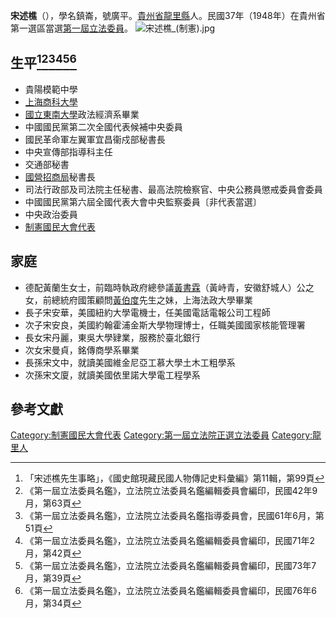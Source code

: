 {{Infobox Officeholder
|姓名=宋述樵
|圖像=File:宋述樵.jpg
|圖像大小=200px
|圖像說明=  
|字    =學名鎮崙
|號    =號廣平
|別名    = 
|出生日期 = 光緒二十六年十二月二十四日〔1901年2月12日〕
|出生地點 = 
|逝世日期 = {{dda|1993|6|4|1901|2|12}}
|逝世地點 = 
|死因    = 
|墓地    = 
|籍貫    = 
|政黨    = 
|parents  =[[宋鑑廷|宋鑑廷]]
|配偶   = 黃蘭生
|伴侶    = 
|relatives  =
|children  =  
|著作    = 
|past    = 
}}
'''宋述樵'''（{{bd|1901年|2月12日|1993年|6月4日}}），學名鎮崙，號廣平。[[貴州省|貴州省]][[龍里縣|龍里縣]]人。民國37年（1948年）在貴州省第一選區當選[[第一屆立法委員|第一屆立法委員]]。
[[File:宋述樵_(制憲).jpg|thumb]]
== 生平<ref>「宋述樵先生事略」，《國史館現藏民國人物傳記史料彙編》第11輯，第99頁</ref><ref>《第一屆立法委員名鑑》，立法院立法委員名鑑編輯委員會編印，民國42年9月，第63頁</ref><ref>《第一屆立法委員名鑑》，立法院立法委員名鑑指導委員會，民國61年6月，第51頁</ref><ref>《第一屆立法委員名鑑》，立法院立法委員名鑑編輯委員會編印，民國71年2月，第42頁</ref><ref>《第一屆立法委員名鑑》，立法院立法委員名鑑編輯委員會編印，民國73年7月，第39頁</ref><ref>《第一屆立法委員名鑑》，立法院立法委員名鑑編輯委員會編印，民國76年6月，第34頁</ref> ==
* 貴陽模範中學
* [[上海商科大學|上海商科大學]]
* [[國立東南大學|國立東南大學]]政法經濟系畢業
* 中國國民黨第二次全國代表候補中央委員
* 國民革命軍左翼軍宜昌衞戍部秘書長
* 中央宣傳部指導科主任
* 交通部秘書
* [[國營招商局|國營招商局]]秘書長
* 司法行政部及司法院主任秘書、最高法院檢察官、中央公務員懲戒委員會委員
* 中國國民黨第六屆全國代表大會中央監察委員〔非代表當選〕
* 中央政治委員
* [[制憲國民大會代表|制憲國民大會代表]]

== 家庭 ==
* 德配黃蘭生女士，前臨時執政府總參議[[黃書霖|黃書霖]]（黃峙青，安徽舒城人）公之女，前總統府國策顧問[[黃伯度|黃伯度]]先生之妹，上海法政大學畢業
* 長子宋安華，美國紐約大學電機士，任美國電話電報公司工程師
* 次子宋安良，美國約翰霍浦金斯大學物理博士，任職美國國家核能管理署
* 長女宋丹麗，東吳大學肄業，服務於臺北銀行
* 次女宋曼貞，銘傳商學系畢業
* 長孫宋文中，就讀美國維金尼亞工慕大學土木工粗學系
* 次孫宋文廈，就讀美國依里諾大學電工程學系

== 參考文獻 ==
{{reflist}}
{{中華民國第一屆立法委員}}
[[Category:制憲國民大會代表|Category:制憲國民大會代表]]
[[Category:第一屆立法院正選立法委員|Category:第一屆立法院正選立法委員]]
[[Category:龍里人|Category:龍里人]]